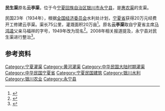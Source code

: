 '''民生渠'''原名'''云亭渠'''，位于今[[宁夏回族自治区|宁夏回族自治区]][[银川市|银川市]][[永宁县|永宁县]]，是[[惠农渠|惠农渠]]的支渠。

民国23年（1934年），根据[[全国经济委员会_(1931年－1937年)|全国经济委员会]]水利处计划，[[寧夏省_(中華民國)|宁夏省]]获得20万元经费开工修建云亭渠。渠长75公里，灌溉面积20万亩<ref>{{Cite web |url=http://www.yellowriver.gov.cn/hhyl/hhjs/mgsq/201108/t20110812_95218.html |title=黄河记事>民国时期 民国23年(1934年) |accessdate=2017-10-30 |author= |date= |work= |publisher=黄河网 |language=Zh-hans }}{{Dead link|date=2019年11月 |bot=InternetArchiveBot |fix-attempted=yes }}</ref>。原名'''云亭渠'''取自宁夏省主席[[马鸿逵|马鸿逵]]父亲马福祥的字号，1949年改为现名<ref>{{cite book|author=编委会 |title=《银川市地名志》 |year=1988 |publisher=中央民族学院出版社 |isbn=7810011235 }}</ref>。2008年相关报道提及，永宁县对民生渠进行整治<ref>{{Cite web |url=http://www.agri.com.cn/doc/2008/11/6/184928.htm |title=永宁荒地上抠出粮食 农民人均增收122.7元 |accessdate=2017-10-30 |author= |date=2008-11-06 |work= |publisher=金农网 |language=Zh-hans }}{{Dead link|date=2018年6月 |bot=InternetArchiveBot |fix-attempted=no }}</ref>。

==参考资料==
{{reflist}} 
{{宁夏小作品}}
{{宁夏引黄古灌区渠道}}

[[Category:宁夏灌渠|Category:宁夏灌渠]]
[[Category:黄河灌渠|Category:黄河灌渠]]
[[Category:中华民国大陆时期灌渠|Category:中华民国大陆时期灌渠]]
[[Category:中华民国宁夏省|Category:中华民国宁夏省]]
[[Category:宁夏民国建筑|Category:宁夏民国建筑]]
[[Category:银川水利|Category:银川水利]]
[[Category:银川农业|Category:银川农业]]
[[Category:永宁县|Category:永宁县]]